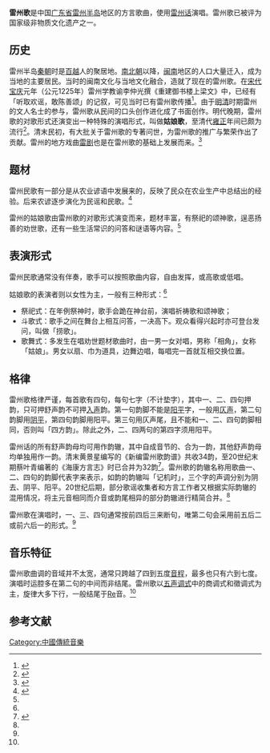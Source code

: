 {{中国非物质文化遗产 |
名称 = 雷州歌 |
图片 = |
申报地区或单位 = [[广东省|广东省]][[雷州市|雷州市]] |
序号 = 568 |
编号项目 = I-81 |
登录时间 = 2008年 |
备注 =  |
分类 = 民间文学 |
|省区市 = 广东
}}
'''雷州歌'''是中国[[广东省|广东省]][[雷州半岛|雷州半岛]]地区的方言歌曲，使用[[雷州话|雷州话]]演唱。雷州歌已被评为国家级非物质文化遗产之一。

==历史==
雷州半岛[[秦朝|秦朝]]时是[[百越|百越]]人的聚居地。[[南北朝|南北朝]]以降，[[闽南|闽南]]地区的人口大量迁入，成为当地的主要居民。当时的闽南文化与当地文化融合，造就了现在的雷州歌。在[[宋代|宋代]][[宝庆|宝庆]]元年（公元1225年）雷州学教谕李仲光撰《重建御书楼上梁文》中，已经有「听取欢谣，敢陈善颂」的记叙，可见当时已有雷州歌传播<ref>{{cite web |title=听取欢谣敢陈善颂之称的雷州歌 |url=http://www.mmcws.net/qwzx/28006.html |website=茂名文化服务网 |accessdate=2020-12-30}}</ref>。由于[[明代|明]][[清代|清]]时期雷州的文人名士的参与，雷州歌从民间的口头创作进化成了书面创作。明代晚期，雷州歌的对歌形式还演变出一种特殊的演唱形式，叫做'''姑娘歌'''，至清代[[雍正|雍正]]年间已颇为流行<ref name="guniangge">{{cite web |author1=广东省文化馆 |title=姑娘歌 |url=http://www.gd.gov.cn/zjgd/lnwh/fywh/mjxj/content/post_160602.html |website=广东省人民政府 |accessdate=2020-12-30}}</ref>。清末民初，有大批关于雷州歌的专著问世，为雷州歌的推广与繁荣作出了贡献。雷州的地方戏曲[[雷剧|雷剧]]也是在雷州歌的基础上发展而来。<ref>{{cite web |author1=湛江日报 |title=一个地方戏剧的前世今生 |url=http://www.lzeweb.com/news/3/9353.html |website=雷州壹网 |accessdate=2020-12-30}}</ref>

==题材==
雷州民歌有一部分是从农业谚语中发展来的，反映了民众在农业生产中总结出的经验。后来农谚逐步演化为民谣和民歌。<ref name="mingejicheng">{{cite book |author1=中国民间歌曲集成全国编辑委员会 |coauthors=中国民间歌曲集成广东卷编辑委员会 |title=中国民间歌曲集成广东卷 |date=2005 |publisher=中国ISBN中心 |location=北京 |isbn=7507602400 |pages=731-754 |accessdate=2020-12-30}}</ref>

雷州的姑娘歌由雷州歌的对歌形式演变而来，题材丰富，有祭祀的颂神歌，逞恶扬善的劝世歌，还有一些生活常识的问答和谜语等内容。<ref name="guniangge"/>

==表演形式==
雷州民歌通常没有伴奏，歌手可以按照歌曲内容，自由发挥，或高歌或低唱。

姑娘歌的表演者则以女性为主，一般有三种形式：<ref name="guniangge"/>

* 祭祀式：在年例祭神时，歌手会跪在神台前，演唱祈祷歌和颂神歌；
* 斗歌式：歌手之间在舞台上相互问答，一决高下。观众看得兴起时亦可登台发问，叫做「捞歌」。
* 歌舞式：多发生在唱劝世题材歌曲时，由一男一女对唱，男称「相角」，女称「姑娘」。男女以扇、巾为道具，边舞边唱，每唱完一首就互相交换位置。

==格律==
雷州歌格律严谨，每首歌有四句，每句七字（不计垫字），其中一、二、四句押韵，只可押舒声韵不可押[[入声|入声]]韵。第一句韵脚不能是[[阳平|阳平]]字，一般用[[仄声|仄声]]，第二句韵脚用[[阴平|阴平]]，第四句韵脚用阳平。第三句用仄声尾，且不能和一、二、四句韵脚相同，否则叫「四方韵」。除此之外，二、四两句的第四字须用阳平。

雷州话的所有舒声韵母均可用作韵辙，其中自成音节的{{IPA|m̩}}、{{IPA|ŋ̩}}合为一韵，其他舒声韵母均单独用作一韵。清末黄景星编写的《新编雷州歌韵谱》共收34韵，至20世纪末期蔡叶青编著的《海康方言志》时已合并为32韵<ref>{{Cite book|chapter=雷州歌三十二韵辙|url=https://books.google.com/books?id=trBJAQAAIAAJ|publisher=中山大学出版社|date=1993|language=zh|last=蔡叶青|title=海康方言志|first=|year=|isbn=|location=|pages=284-287}}</ref>。雷州歌的韵辙名称用歌曲一、二、四句的韵脚代表字来表示，如{{IPA|i}}韵的韵辙叫「记机时」，三个字的声调分别为阴去、阴平、阳平。20世纪后期，部分歌谣收集者和方言工作者又根据实际韵辙的混用情况，将主元音相同而介音或韵尾相异的部分韵辙进行精简合并。<ref name="mingejicheng"/>

雷州歌在演唱时，一、三、四句通常按前四后三来断句，唯第二句会采用前五后二或前六后一的形式。<ref name="mingejicheng"/>

==音乐特征==
雷州歌曲调的音域并不太宽，通常只跨越了四到五度[[音程|音程]]，最多也只有六到七度。演唱时运腔多在第二句的中间而非结尾。雷州歌以[[中国五声音阶|五声调式]]中的商调式和徵调式为主，旋律大多下行，一般结尾于[[唱名|Re]]音。<ref name="mingejicheng"/>

==参考文献==
<div class="references-small">
<references></references>
</div>

[[Category:中國傳統音樂|Category:中國傳統音樂]]
